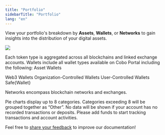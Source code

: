 ```yaml
---
title: "Portfolio"
sidebarTitle: "Portfolio"
lang: "en"
---
```


View your portfolio's breakdown by **Assets**, **Wallets**, or **Networks** to gain insights into the distribution of your digital assets.

<img src="/en/images/dashboard/portfolio.svg" className="screenshot_modal"/> <br />


<AccordionGroup>
  <Accordion title="Breakdown by Assets">
Each token type is aggregated across all blockchains and linked exchange accounts.
  </Accordion>

  <Accordion title="Breakdown by Wallets">
Wallets include all wallet types available on Cobo Portal including the following:
    <CardGroup cols={2}>
  <Card title="Custodial Wallets" icon="square-1">
Asset Wallets

Web3 Wallets
  </Card>
  <Card title="MPC Wallets" icon="square-2">
Organization-Controlled Wallets
User-Controlled Wallets
  </Card>
  <Card title="Smart Contract Wallets" icon="square-3">
    Safe\{Wallet\}
  </Card>
  <Card title="Exchange Wallets" icon="square-4">
  </Card>
</CardGroup>
  </Accordion>

  <Accordion title="Breakdown by Networks">
    Networks encompass blockchain networks and exchanges.
  </Accordion>
</AccordionGroup>

<Note>Pie charts display up to 8 categories. Categories exceeding 8 will be grouped together as “Other”.</Note>
<Note>No data will be shown if your account has no recorded transactions or deposits. Please add funds to start tracking transactions and account activities.</Note>

<Tip>Feel free to [share your feedback](https://forms.zohopublic.com/cobo/form/DocumentFeedbackForm/formperma/QvLOhxJv1_JMsJ-1dleZ8Itb_7rzN-LtgvsDdxosoVI?referrername=manuals) to improve our documentation!</Tip>